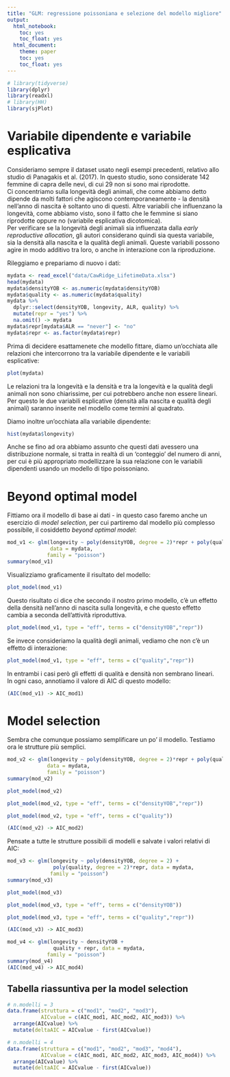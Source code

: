```yaml
---
title: "GLM: regressione poissoniana e selezione del modello migliore"
output: 
  html_notebook: 
    toc: yes
    toc_float: yes
  html_document: 
    theme: paper
    toc: yes
    toc_float: yes
---
```


```r
# library(tidyverse)
library(dplyr)
library(readxl)
# library(HH)
library(sjPlot)
```


# Variabile dipendente e variabile esplicativa

Consideriamo sempre il dataset usato negli esempi precedenti, relativo allo studio di Panagakis et al. (2017). In questo studio, sono considerate 142 femmine di capra delle nevi, di cui 29 non si sono mai riprodotte.   
Ci concentriamo sulla longevità degli animali, che come abbiamo detto dipende da molti fattori che agiscono contemporaneamente - la densità nell'anno di nascita è soltanto uno di questi. Altre variabili che influenzano la longevità, come abbiamo visto, sono il fatto che le femmine si siano riprodotte oppure no (variabile esplicativa dicotomica).   
Per verificare se la longevità degli animali sia influenzata dalla *early reproductive allocation*, gli autori considerano quindi sia questa variabile, sia la densità alla nascita e la qualità degli animali. Queste variabili possono agire in modo additivo tra loro, o anche in interazione con la riproduzione.

Rileggiamo e prepariamo di nuovo i dati: 

```r
mydata <- read_excel("data/CawRidge_LifetimeData.xlsx")
head(mydata)
mydata$densityYOB <- as.numeric(mydata$densityYOB)
mydata$quality <- as.numeric(mydata$quality)
mydata %>% 
  dplyr::select(densityYOB, longevity, ALR, quality) %>% 
  mutate(repr = "yes") %>% 
  na.omit() -> mydata
mydata$repr[mydata$ALR == "never"] <- "no"
mydata$repr <- as.factor(mydata$repr)
```

Prima di decidere esattamenete che modello fittare, diamo un'occhiata alle relazioni che intercorrono tra la variabile dipendente e le variabili esplicative:

```r
plot(mydata)
```
Le relazioni tra la longevità e la densità e tra la longevità e la qualità degli animali non sono chiarissime, per cui potrebbero anche non essere lineari. Per questo le due variabili esplicative (densità alla nascita e qualità degli animali) saranno inserite nel modello come termini al quadrato.

Diamo inoltre un'occhiata alla variabile dipendente:

```r
hist(mydata$longevity)
```

Anche se fino ad ora abbiamo assunto che questi dati avessero una distribuzione normale, si tratta in realtà di un 'conteggio' del numero di anni, per cui è più appropriato modellizzare la sua relazione con le variabili dipendenti usando un modello di tipo poissoniano.

# Beyond optimal model

Fittiamo ora il modello di base ai dati - in questo caso faremo anche un esercizio di *model selection*, per cui partiremo dal modello più complesso possibile, il cosiddetto *beyond optimal model*:

```r
mod_v1 <- glm(longevity ~ poly(densityYOB, degree = 2)*repr + poly(quality, degree = 2)*repr, 
              data = mydata,
             family = "poisson")
summary(mod_v1)
```

Visualizziamo graficamente il risultato del modello:   

```r
plot_model(mod_v1)
```
Questo risultato ci dice che secondo il nostro primo modello, c'è un effetto della densità nell'anno di nascita sulla longevità, e che questo effetto cambia a seconda dell'attività riproduttiva.

```r
plot_model(mod_v1, type = "eff", terms = c("densityYOB","repr"))
```
Se invece consideriamo la qualità degli animali, vediamo che non c'è un effetto di interazione:

```r
plot_model(mod_v1, type = "eff", terms = c("quality","repr"))
```
In entrambi i casi però gli effetti di qualità e densità non sembrano lineari.    
In ogni caso, annotiamo il valore di AIC di questo modello:

```r
(AIC(mod_v1) -> AIC_mod1)
```

# Model selection

Sembra che comunque possiamo semplificare un po' il modello. Testiamo ora le strutture più semplici.

```r
mod_v2 <- glm(longevity ~ poly(densityYOB, degree = 2)*repr + poly(quality, degree = 2), 
             data = mydata,
             family = "poisson")
summary(mod_v2)
```

```r
plot_model(mod_v2)
```

```r
plot_model(mod_v2, type = "eff", terms = c("densityYOB","repr"))
```

```r
plot_model(mod_v2, type = "eff", terms = c("quality"))
```

```r
(AIC(mod_v2) -> AIC_mod2)
```

Pensate a tutte le strutture possibili di modelli e salvate i valori relativi di AIC:

```r
mod_v3 <- glm(longevity ~ poly(densityYOB, degree = 2) + 
               poly(quality, degree = 2)*repr, data = mydata,
              family = "poisson")
summary(mod_v3)
```

```r
plot_model(mod_v3)
```

```r
plot_model(mod_v3, type = "eff", terms = c("densityYOB"))
```


```r
plot_model(mod_v3, type = "eff", terms = c("quality","repr"))
```


```r
(AIC(mod_v3) -> AIC_mod3)
```

```r
mod_v4 <- glm(longevity ~ densityYOB + 
               quality + repr, data = mydata,
             family = "poisson")
summary(mod_v4)
(AIC(mod_v4) -> AIC_mod4)
```



## Tabella riassuntiva per la model selection

```r
# n.modelli = 3
data.frame(struttura = c("mod1", "mod2", "mod3"),  
           AICvalue = c(AIC_mod1, AIC_mod2, AIC_mod3)) %>% 
  arrange(AICvalue) %>% 
  mutate(deltaAIC = AICvalue - first(AICvalue))
```


```r
# n.modelli = 4
data.frame(struttura = c("mod1", "mod2", "mod3", "mod4"),  
           AICvalue = c(AIC_mod1, AIC_mod2, AIC_mod3, AIC_mod4)) %>% 
  arrange(AICvalue) %>% 
  mutate(deltaAIC = AICvalue - first(AICvalue))
```



